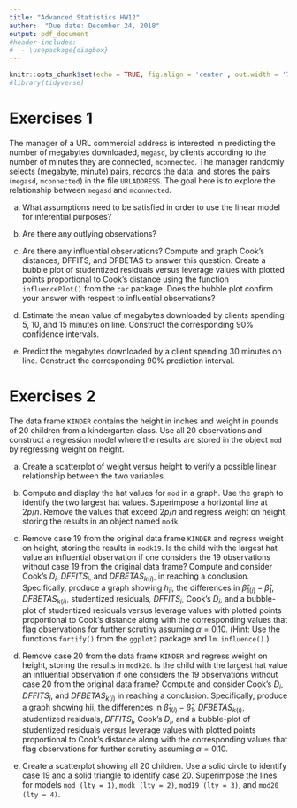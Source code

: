 ```yaml
---
title: "Advanced Statistics HW12"
author:  "Due date: December 24, 2018"
output: pdf_document
#header-includes:
#  - \usepackage{diagbox}
---
```


```r
knitr::opts_chunk$set(echo = TRUE, fig.align = 'center', out.width = '75%', fig.asp = .75)
#library(tidyverse)
```

# Exercises 1

The manager of a URL commercial address is interested in predicting the number of
megabytes downloaded, `megasd`, by clients according to the number of minutes they are connected, `mconnected`. The manager randomly selects (megabyte, minute) pairs, records the data, and stores the pairs (`megasd`, `mconnected`) in the file `URLADDRESS`. The goal here is to explore the relationship between `megasd` and `mconnected`.

(a) What assumptions need to be satisfied in order to use the linear model  for inferential purposes?

(b) Are there any outlying observations?

(c) Are there any influential observations? Compute and graph Cook's distances, DFFITS, and DFBETAS to answer this question. Create a bubble plot of studentized residuals versus leverage values with plotted points proportional to Cook's distance using the function `influencePlot()` from the `car` package. Does the bubble plot confirm your answer with respect to influential observations?

(d) Estimate the mean value of megabytes downloaded by clients spending 5, 10, and 15 minutes on line. Construct the corresponding 90% confidence intervals.

(e) Predict the megabytes downloaded by a client spending 30 minutes on line. Construct the corresponding 90% prediction interval.

# Exercises 2

The data frame `KINDER` contains the height in inches and weight in pounds of 20 children from a kindergarten class. Use all 20 observations and construct a regression model where the results are stored in the object `mod` by regressing weight on height.

(a) Create a scatterplot of weight versus height to verify a possible linear relationship between the two variables.

(b) Compute and display the hat values for `mod` in a graph. Use the graph to identify the two largest hat values. Superimpose a horizontal line at $2p/n$. Remove the values that exceed $2p/n$ and regress weight on height, storing the results in an object named `modk`.

(c) Remove case 19 from the original data frame `KINDER` and regress weight on height, storing the results in `modk19`. Is the child with the largest hat value an influential observation if one considers the 19 observations without case 19 from the original data frame? Compute and consider Cook's $D_i$, $DFFITS_i$, and $DFBETAS_{k(i)}$, in reaching a conclusion. Specifically, produce a graph showing $h_{ii}$, the differences in $\hat{\beta}_{1(i)}-\hat{\beta}_1$, $DFBETAS_{k(i)}$, studentized residuals, $DFFITS_i$, Cook's $D_i$, and a bubble-plot of studentized residuals versus leverage values with plotted points proportional to Cook's distance along with the corresponding values that flag observations for further scrutiny assuming $\alpha = 0.10$.
(Hint: Use the functions `fortify()` from the `ggplot2` package and `lm.influence()`.)

(d) Remove case 20 from the data frame `KINDER` and regress weight on height, storing the results in `modk20`. Is the child with the largest hat value an influential observation if one considers the 19 observations without case 20 from the original data frame? Compute and consider Cook's $D_i$, $DFFITS_i$, and $DFBETAS_{k(i)}$ in reaching a conclusion. Specifically, produce a graph showing hii, the differences in $\hat{\beta}_{1(i)}-\hat{\beta}_1$, $DFBETAS_{k(i)}$, studentized residuals, $DFFITS_i$, Cook's $D_i$, and a bubble-plot of studentized residuals versus leverage values with plotted points proportional to Cook's distance along with the corresponding values that flag observations for further scrutiny assuming $\alpha = 0.10$.

(e) Create a scatterplot showing all 20 children. Use a solid circle to identify case 19 and a solid triangle to identify case 20. Superimpose the lines for models `mod (lty = 1)`, `modk (lty = 2)`, `mod19 (lty = 3)`, and `mod20 (lty = 4)`.

